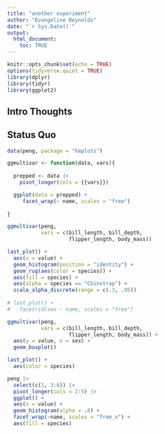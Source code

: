 ```yaml
---
title: "another experiment"
author: "Evangeline Reynolds"
date: "`r Sys.Date()`"
output: 
  html_document:
    toc: TRUE
---
```


```r
knitr::opts_chunk$set(echo = TRUE)
options(tidyverse.quiet = TRUE)
library(dplyr)
library(tidyr)
library(ggplot2)
```




## Intro Thoughts


## Status Quo

```r
data(peng, package = "heplots")

ggmultivar <- function(data, vars){
  
  prepped <- data |> 
    pivot_longer(cols = {{vars}})

  ggplot(data = prepped) +
     facet_wrap(~ name, scales = "free")
  
}
```

```r
ggmultivar(peng, 
           vars = c(bill_length, bill_depth,
                    flipper_length, body_mass)) 

last_plot() +   
  aes(x = value) + 
  geom_histogram(position = "identity") + 
  geom_rug(aes(color = species)) + 
  aes(fill = species) +
  aes(alpha = species == "Chinstrap") + 
  scale_alpha_discrete(range = c(.3, .95)) 
  
# last_plot() +
#   facetrid(sex ~ name, scales = "free")

ggmultivar(peng, 
           vars = c(bill_length, bill_depth,
                    flipper_length, body_mass)) +
  aes(y = value, x = sex) + 
  geom_boxplot()

last_plot() + 
  aes(color = species)
```


```r
peng |>
  select(c(1, 3:6)) |> 
  pivot_longer(cols = 2:5) |> 
  ggplot() + 
  aes(x = value) + 
  geom_histogram(alpha = .8) + 
  facet_wrap(~name, scales = "free_x") + 
  aes(fill = species)

```



